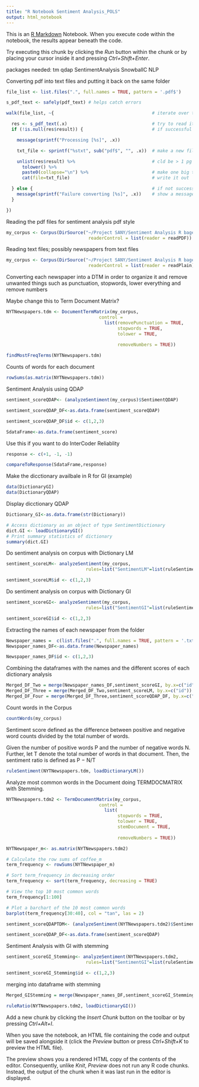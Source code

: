 ```yaml
---
title: "R Notebook Sentiment Analysis_POLS"
output: html_notebook
---
```


This is an [R Markdown](http://rmarkdown.rstudio.com) Notebook. When you execute code within the notebook, the results appear beneath the code. 

Try executing this chunk by clicking the *Run* button within the chunk or by placing your cursor inside it and pressing *Ctrl+Shift+Enter*. 

packages needed:
tm
qdap
SentimentAnalysis
SnowballC
NLP

Converting pdf into text files and putting it back on the same folder
```r
file_list <- list.files(".", full.names = TRUE, pattern = '.pdf$')

s_pdf_text <- safely(pdf_text) # helps catch errors

walk(file_list, ~{                                     # iterate over the files

  res <- s_pdf_text(.x)                                # try to read it in
  if (!is.null(res$result)) {                          # if successful

    message(sprintf("Processing [%s]", .x))

    txt_file <- sprintf("%stxt", sub("pdf$", "", .x))  # make a new filename

    unlist(res$result) %>%                             # cld be > 1 pg (which makes a list)
      tolower() %>%                                    
      paste0(collapse="\n") %>%                        # make one big text block with line breaks
      cat(file=txt_file)                               # write it out

  } else {                                             # if not successful
    message(sprintf("Failure converting [%s]", .x))    # show a message
  }

})
```

Reading the pdf files for sentiment analysis pdf style
```r
my_corpus <- Corpus(DirSource("~/Project SANY/Sentiment Analysis R bagel", pattern = ".pdf"), 
                               readerControl = list(reader = readPDF))
```


Reading text files; possibly newspapers from text files
```r
my_corpus <- Corpus(DirSource("~/Project SANY/Sentiment Analysis R bagel", pattern = ".txt"), 
                               readerControl = list(reader = readPlain))

```


Converting each newspaper into a DTM in order to organize it and remove unwanted things such as punctuation, stopwords, lower everything and remove numbers

Maybe change this to Term Document Matrix?
```r

NYTNewspapers.tdm <- DocumentTermMatrix(my_corpus, 
                                   control = 
                                     list(removePunctuation = TRUE,
                                          stopwords = TRUE,
                                          tolower = TRUE,
              
                                          removeNumbers = TRUE)) 

```



```r
findMostFreqTerms(NYTNewspapers.tdm)
```

Counts of words for each document
```r
rowSums(as.matrix(NYTNewspapers.tdm))
```

Sentiment Analysis using QDAP
```r

sentiment_scoreQDAP<- (analyzeSentiment(my_corpus)$SentimentQDAP)

sentiment_scoreQDAP_DF<-as.data.frame(sentiment_scoreQDAP)

sentiment_scoreQDAP_DF$id <- c(1,2,3)
```

```r
SdataFrame<-as.data.frame(sentiment_score)
```


Use this if you want to do InterCoder Reliablity
```r
response <- c(+1, -1, -1)

compareToResponse(SdataFrame,response)
```

Make the dicctionary availbale in R for GI (example)
```r
data(DictionaryGI)
data(DictionaryQDAP)
```

Display dicctionary QDAP
```r
Dictionary_GI<-as.data.frame(str(Dictionary))
```

```r
# Access dictionary as an object of type SentimentDictionary
dict.GI <- loadDictionaryGI()
# Print summary statistics of dictionary
summary(dict.GI)
```

Do sentiment analysis on corpus with Dictionary LM

```r
sentiment_scoreLM<- analyzeSentiment(my_corpus,
                              rules=list("SentimentLM"=list(ruleSentiment, loadDictionaryLM())))

sentiment_scoreLM$id <- c(1,2,3)

```

Do sentiment analysis on corpus with Dictionary GI

```r
sentiment_scoreGI<- analyzeSentiment(my_corpus,
                              rules=list("SentimentGI"=list(ruleSentiment, loadDictionaryGI())))

sentiment_scoreGI$id <- c(1,2,3)

```



Extracting the names of each newspaper from the folder
```r
Newspaper_names =  c(list.files(".", full.names = TRUE, pattern = '.txt$'))
Newspaper_names_DF<-as.data.frame(Newspaper_names)

Newspaper_names_DF$id <- c(1,2,3)

```

Combining the dataframes with the names and the different scores of each dictionary analysis 

```r
Merged_DF_Two = merge(Newspaper_names_DF,sentiment_scoreGI, by.x=c("id"))
Merged_DF_Three = merge(Merged_DF_Two,sentiment_scoreLM, by.x=c("id"))
Merged_DF_Four = merge(Merged_DF_Three,sentiment_scoreQDAP_DF, by.x=c("id"))
```


Count words in the Corpus

```r
countWords(my_corpus)
```

Sentiment score defined as the difference between positive and negative word counts divided by the
total number of words.

Given the number of positive words P and the number of negative words N. Further, let T denote
the total number of words in that document. Then, the sentiment ratio is defined as  P − N/T

```r
ruleSentiment(NYTNewspapers.tdm, loadDictionaryLM())

```

Analyze most common words in the Document doing TERMDOCMATRIX with Stemming.

```r
NYTNewspapers.tdm2 <- TermDocumentMatrix(my_corpus, 
                                   control = 
                                     list(
                                          stopwords = TRUE,
                                          tolower = TRUE,
                                          stemDocument = TRUE,
              
                                          removeNumbers = TRUE)) 
```

```r
NYTNewspaper_m<- as.matrix(NYTNewspapers.tdm2)

# Calculate the row sums of coffee_m
term_frequency <- rowSums(NYTNewspaper_m)

# Sort term_frequency in decreasing order
term_frequency <- sort(term_frequency, decreasing = TRUE)

# View the top 10 most common words
term_frequency[1:100]

# Plot a barchart of the 10 most common words
barplot(term_frequency[30:40], col = "tan", las = 2)
```
```r
sentiment_scoreQDAPTDM<- (analyzeSentiment(NYTNewspapers.tdm2)$SentimentQDAP)

sentiment_scoreQDAP_DF<-as.data.frame(sentiment_scoreQDAP)
```

Sentiment Analysis with GI with stemming

```r
sentiment_scoreGI_Stemming<- analyzeSentiment(NYTNewspapers.tdm2,
                              rules=list("SentimentGI"=list(ruleSentiment, loadDictionaryGI())))

sentiment_scoreGI_Stemming$id <- c(1,2,3)
```


merging into dataframe with stemming
```r
Merged_GIStemming = merge(Newspaper_names_DF,sentiment_scoreGI_Stemming,by.x=c("id") )
```



```r
ruleRatio(NYTNewspapers.tdm2, loadDictionaryGI())
```



Add a new chunk by clicking the *Insert Chunk* button on the toolbar or by pressing *Ctrl+Alt+I*.

When you save the notebook, an HTML file containing the code and output will be saved alongside it (click the *Preview* button or press *Ctrl+Shift+K* to preview the HTML file).

The preview shows you a rendered HTML copy of the contents of the editor. Consequently, unlike *Knit*, *Preview* does not run any R code chunks. Instead, the output of the chunk when it was last run in the editor is displayed.

